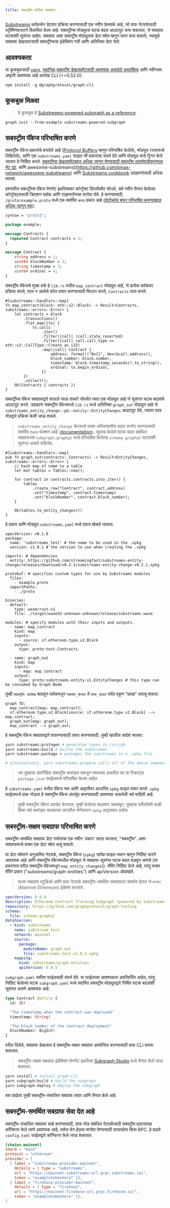 ```yaml
---
title: सबस्ट्रीम-चालित सबग्राफ
---
```


[Substreams](/substreams/README) ब्लॉकचेन डेटावर प्रक्रिया करण्यासाठी एक नवीन फ्रेमवर्क आहे, जो ग्राफ नेटवर्कसाठी स्ट्रीमिंगफास्टने विकसित केला आहे. सबस्ट्रीम्स मॉड्युल्स घटक बदल आउटपुट करू शकतात, जे सबग्राफ घटकांशी सुसंगत आहेत. सबग्राफ अशा सबस्ट्रीम मॉड्यूलचा डेटा स्रोत म्हणून वापर करू शकतो, ज्यामुळे सबग्राफ डेव्हलपरसाठी सबस्ट्रीम्सचा इंडेक्सिंग गती आणि अतिरिक्त डेटा येतो.

## आवश्यकता

या कूकबुकसाठी [yarn](https://yarnpkg.com/), [स्थानिक सबस्ट्रीम डेव्हलपमेंटसाठी आवश्यक असलेले अवलंबित्व](https://substreams.streamingfast.io/developers-guide/installation-requirements) आणि नवीनतम आवृत्ती आवश्यक आहे आलेख CLI (>=0.52.0):

```
npm install -g @graphprotocol/graph-cli
```

## कूकबुक मिळवा

> हे कूकबुक हे [Substreams-powered subgraph as a reference](https://github.com/graphprotocol/graph-tooling/tree/main/examples/substreams-powered-subgraph).

```
graph init --from-example substreams-powered-subgraph
```

## सबस्ट्रीम पॅकेज परिभाषित करणे

सबस्ट्रीम पॅकेज प्रकारांचे बनलेले आहे ([Protocol Buffers](https://protobuf.dev/) म्हणून परिभाषित केलेले), मॉड्यूल (रस्टमध्ये लिहिलेले), आणि एक `substreams.yaml` फाइल जी प्रकारांचा संदर्भ देते आणि मॉड्यूल कसे ट्रिगर केले जातात ते निर्दिष्ट करते. [सबस्ट्रीम्स डेव्हलपमेंटबद्दल अधिक जाणून घेण्यासाठी सबस्ट्रीम दस्तऐवजीकरणाला भेट द्या](/substreams/README), आणि awesome-substreams](https://github.com/pinax-network/awesome-substreams) आणि [Substreams cookbook](https://github.com/pinax-network/substreams-cookbook) उदाहरणांसाठी अधिक तपासा.

प्रश्नातील सबस्ट्रीम्स पॅकेज मेननेट इथरियमवर कॉन्ट्रॅक्ट डिप्लॉयमेंट शोधते, सर्व नवीन तैनात केलेल्या कॉन्ट्रॅक्ट्ससाठी क्रिएशन ब्लॉक आणि टाइमस्टॅम्पचा मागोवा घेते. हे करण्यासाठी, `/proto/example.proto` मध्ये एक समर्पित `करार` प्रकार आहे ([प्रोटोकॉल बफर परिभाषित करण्याबद्दल अधिक जाणून घ्या](https://protobuf.dev/programming-guides/proto3/#simple)):

```proto
syntax = "proto3";

package example;

message Contracts {
  repeated Contract contracts = 1;
}

message Contract {
    string address = 1;
    uint64 blockNumber = 2;
    string timestamp = 3;
    uint64 ordinal = 4;
}
```

सबस्ट्रीम पॅकेजचे मुख्य तर्क हे `lib.rs` मधील `map_contract` मॉड्यूल आहे, जे प्रत्येक ब्लॉकवर प्रक्रिया करते, परत न आलेले कॉल तयार करण्यासाठी फिल्टर करते, `Contracts` परत करते:

```
#[substreams::handlers::map]
fn map_contract(block: eth::v2::Block) -> Result<Contracts, substreams::errors::Error> {
    let contracts = block
        .transactions()
        .flat_map(|tx| {
            tx.calls
                .iter()
                .filter(|call| !call.state_reverted)
                .filter(|call| call.call_type == eth::v2::CallType::Create as i32)
                .map(|call| Contract {
                    address: format!("0x{}", Hex(&call.address)),
                    block_number: block.number,
                    timestamp: block.timestamp_seconds().to_string(),
                    ordinal: tx.begin_ordinal,
                })
        })
        .collect();
    Ok(Contracts { contracts })
}
```

सबस्ट्रीम्स पॅकेज सबग्राफद्वारे वापरले जाऊ शकते जोपर्यंत त्यात एक मॉड्यूल आहे जे सुसंगत घटक बदलांचे आउटपुट करते. उदाहरण सबस्ट्रीम पॅकेजमध्ये `lib.rs` मध्ये अतिरिक्त `graph_out` मॉड्यूल आहे जे `substreams_entity_change::pb::entity::EntityChanges` आउटपुट देते, ज्यावर ग्राफ नोडद्वारे प्रक्रिया केली जाऊ शकते.

> `substreams_entity_change` क्रेटमध्ये फक्त अस्तित्वातील बदल जनरेट करण्यासाठी समर्पित `टेबल्स` फंक्शन आहे ([documentation](https://docs.rs/substreams-entity-change/1.2.2/substreams_entity_change/tables/index.html)). व्युत्पन्न केलेले घटक बदल संबंधित सबग्राफच्या `subgraph.graphql` मध्ये परिभाषित केलेल्या `schema.graphql` घटकांशी सुसंगत असले पाहिजेत.

```
#[substreams::handlers::map]
pub fn graph_out(contracts: Contracts) -> Result<EntityChanges, substreams::errors::Error> {
    // hash map of name to a table
    let mut tables = Tables::new();

    for contract in contracts.contracts.into_iter() {
        tables
            .create_row("Contract", contract.address)
            .set("timestamp", contract.timestamp)
            .set("blockNumber", contract.block_number);
    }

    Ok(tables.to_entity_changes())
}
```

हे प्रकार आणि मॉड्यूल `substreams.yaml` मध्ये एकत्र खेचले जातात:

```
specVersion: v0.1.0
package:
  name: 'substreams_test' # the name to be used in the .spkg
  version: v1.0.1 # the version to use when creating the .spkg

imports: # dependencies
  entity: https://github.com/streamingfast/substreams-entity-change/releases/download/v0.2.1/substreams-entity-change-v0.2.1.spkg

protobuf: # specifies custom types for use by Substreams modules
  files:
    - example.proto
  importPaths:
    - ./proto

binaries:
  default:
    type: wasm/rust-v1
    file: ./target/wasm32-unknown-unknown/release/substreams.wasm

modules: # specify modules with their inputs and outputs.
  - name: map_contract
    kind: map
    inputs:
      - source: sf.ethereum.type.v2.Block
    output:
      type: proto:test.Contracts

  - name: graph_out
    kind: map
    inputs:
      - map: map_contract
    output:
      type: proto:substreams.entity.v1.EntityChanges # this type can be consumed by Graph Node

```

तुम्ही `सबस्ट्रीम आलेख` चालवून ब्लॉकमधून `नकाशा_कंत्राट` ते `ग्राफ_आउट` पर्यंत एकूण "प्रवाह" तपासू शकता:

```mermaid
graph TD;
  map_contract[map: map_contract];
  sf.ethereum.type.v2.Block[source: sf.ethereum.type.v2.Block] --> map_contract;
  graph_out[map: graph_out];
  map_contract --> graph_out;
```

हे सबस्ट्रीम पॅकेज सबग्राफद्वारे वापरण्यासाठी तयार करण्यासाठी, तुम्ही खालील आदेश चालवा:

```bash
yarn substreams:protogen # generates types in /src/pb
yarn substreams:build # builds the substreams
yarn substreams:package # packages the substreams in a .spkg file

# alternatively, yarn substreams:prepare calls all of the above commands
```

> जर तुम्हाला अंतर्निहित सबस्ट्रीम कमांड्स समजून घ्यायच्या असतील तर या स्क्रिप्ट्स `package.json` फाईलमध्ये परिभाषित केल्या आहेत

हे `substreams.yaml` मधील पॅकेज नाव आणि आवृत्तीवर आधारित `spkg` फाइल तयार करते. `spkg` फाईलमध्ये ग्राफ नोडला हे सबस्ट्रीम पॅकेज अंतर्भूत करण्यासाठी आवश्यक असलेली सर्व माहिती आहे.

> तुम्ही सबस्ट्रीम पॅकेज अपडेट केल्यास, तुम्ही केलेल्या बदलांवर अवलंबून, तुम्हाला वरीलपैकी काही किंवा सर्व कमांड्स चालवाव्या लागतील जेणेकरून `spkg` अद्ययावत असेल.

## सबस्ट्रीम-सक्षम सबग्राफ परिभाषित करणे

सबस्ट्रीम-समर्थित सबग्राफ डेटा स्त्रोताचा एक नवीन \`प्रकार' सादर करतात, "सबस्ट्रीम". अशा सबग्राफमध्ये फक्त एक डेटा स्रोत असू शकतो.

या डेटा स्रोताने अनुक्रमित नेटवर्क, सबस्ट्रीम पॅकेज (`spkg`) सापेक्ष फाइल स्थान म्हणून निर्दिष्ट करणे आवश्यक आहे आणि सबस्ट्रीम पॅकेजमधील मॉड्यूल जे सबग्राफ-सुसंगत घटक बदल घडवून आणते (या प्रकरणात वरील सबस्ट्रीम पॅकेजमधून `map_entity_changes`)). मॅपिंग निर्दिष्ट केले आहे, परंतु फक्त मॅपिंग प्रकार ("substreams/graph-entities") आणि apiVersion ओळखते.

> सध्या सबग्राफ स्टुडिओ आणि ग्राफ नेटवर्क सबस्ट्रीम-समर्थित सबग्राफला समर्थन देतात जे `मेननेट` (Mainnet Ethereum) इंडेक्स करतात.

```yaml
specVersion: 0.0.4
description: Ethereum Contract Tracking Subgraph (powered by Substreams)
repository: https://github.com/graphprotocol/graph-tooling
schema:
  file: schema.graphql
dataSources:
  - kind: substreams
    name: substream_test
    network: mainnet
    source:
      package:
        moduleName: graph_out
        file: substreams-test-v1.0.1.spkg
    mapping:
      kind: substreams/graph-entities
      apiVersion: 0.0.5
```

`subgraph.yaml` स्कीमा फाईलचाही संदर्भ देते. या फाईलच्या आवश्यकता अपरिवर्तित आहेत, परंतु निर्दिष्ट केलेल्या घटक `subgraph.yaml` मध्ये संदर्भित सबस्ट्रीम मॉड्यूलद्वारे निर्मित घटक बदलांशी सुसंगत असणे आवश्यक आहे.

```graphql
type Contract @entity {
  id: ID!

  "The timestamp when the contract was deployed"
  timestamp: String!

  "The block number of the contract deployment"
  blockNumber: BigInt!
}
```

वरील दिलेले, सबग्राफ डेव्हलपर हे सबस्ट्रीम-सक्षम सबग्राफ उपयोजित करण्यासाठी ग्राफ CLI वापरू शकतात.

> सबस्ट्रीम-सक्षम सबग्राफ इंडेक्सिंग मेननेट इथरियम [Subgraph Studio](https://thegraph.com/studio/) मध्ये तैनात केले जाऊ शकतात.

```bash
yarn install # install graph-cli
yarn subgraph:build # build the subgraph
yarn subgraph:deploy # deploy the subgraph
```

बस एवढेच! तुम्ही सबस्ट्रीम-संचालित सबग्राफ तयार आणि तैनात केले आहे.

## सबस्ट्रीम-समर्थित सबग्राफ सेवा देत आहे

सबस्ट्रीम-संचालित सबग्राफ सर्व्ह करण्यासाठी, ग्राफ नोड संबंधित नेटवर्कसाठी सबस्ट्रीम प्रदात्यासह कॉन्फिगर केले जाणे आवश्यक आहे, तसेच चेन हेडचा मागोवा घेण्यासाठी फायरहोस किंवा RPC. हे प्रदाते `config.toml` फाईलद्वारे कॉन्फिगर केले जाऊ शकतात:

```toml
[chains.mainnet]
shard = "main"
protocol = "ethereum"
provider = [
  { label = "substreams-provider-mainnet",
    details = { type = "substreams",
    url = "https://mainnet-substreams-url.grpc.substreams.io/",
    token = "exampletokenhere" }},
  { label = "firehose-provider-mainnet",
    details = { type = "firehose",
    url = "https://mainnet-firehose-url.grpc.firehose.io/",
    token = "exampletokenhere" }},
]
```
